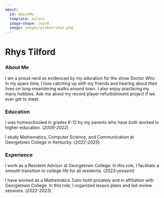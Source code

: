 ```yaml
---
about:
  id: AboutMe
  template: solana
  image-shape: round
  image: images/glamourshot.png
---
```


:::{#AboutMe}
# Rhys Tilford

### About Me

I am a proud nerd as evidenced by my adoration for the show Doctor Who. In my spare time, I love catching up with my friends and hearing about their lives on long meandering walks around town. I also enjoy practicing my many hobbies. Ask me about my record player refurbishment project if we ever get to meet.

### Education

I was homeschooled in grades K-12 by my parents who have both worked in higher-education. (*2009-2022*)

I study Mathematics, Computer Science, and Communication at Georgetown College in Kentucky. (*2022-2025*)

### Experience

I work as a Resident Advisor at Georgetown College. In this role, I facilitate a smooth transition to college life for all residents. (*2023-present*)

I have worked as a Mathematics Tutor both privately and in affiliation with Georgetown College. In this role, I organized lesson plans and led review sessions. (*2022-2023*)
:::